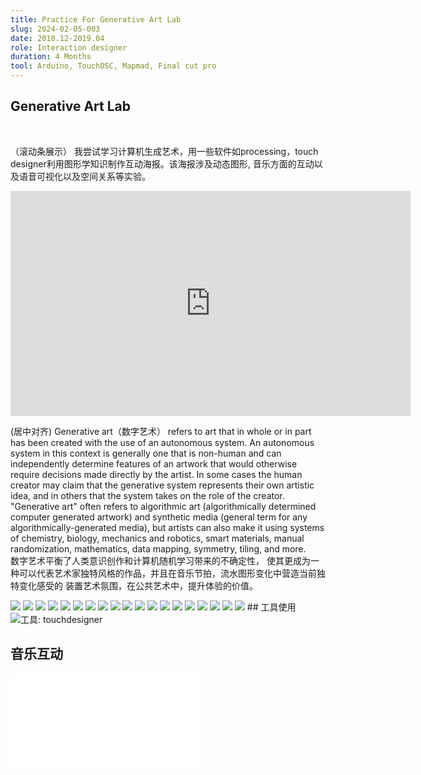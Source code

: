```yaml
---
title: Practice For Generative Art Lab
slug: 2024-02-05-003
date: 2018.12-2019.04
role: Interaction designer
duration: 4 Months 
tool: Arduino, TouchOSC, Mapmad, Final cut pro
---
```


## Generative Art Lab
<br />

（滚动条展示）
我尝试学习计算机生成艺术，用一些软件如processing，touch designer利用图形学知识制作互动海报。该海报涉及动态图形, 音乐方面的互动以及语音可视化以及空间关系等实验。
<iframe title="vimeo-player" src="https://player.vimeo.com/video/586329233?h=9ef89841b1" width="640" height="360" frameborder="0"    allowfullscreen></iframe>
<br />

(居中对齐)
Generative art（数字艺术） refers to art that in whole or in part has been created with the use of an autonomous system. An autonomous system in this context is generally one that is non-human and can independently determine features of an artwork that would otherwise require decisions made directly by the artist. In some cases the human creator may claim that the generative system represents their own artistic idea, and in others that the system takes on the role of the creator.
<br />
"Generative art" often refers to algorithmic art (algorithmically determined computer generated artwork) and synthetic media (general term for any algorithmically-generated media), but artists can also make it using systems of chemistry, biology, mechanics and robotics, smart materials, manual randomization, mathematics, data mapping, symmetry, tiling, and more.
<br />
数字艺术平衡了人类意识创作和计算机随机学习带来的不确定性，
使其更成为一种可以代表艺术家独特风格的作品，并且在音乐节拍，流水图形变化中营造当前独特变化感受的
装置艺术氛围，在公共艺术中，提升体验的价值。
<br />

<Image src="/generative_art/Poster_01.png" className="my-6 rounded-lg" />
<Image src="/generative_art/Poster_02.png" className="my-6 rounded-lg" />
<Image src="/generative_art/Poster_03.png" className="my-6 rounded-lg" />
<Image src="/generative_art/Poster_04.png" className="my-6 rounded-lg" />
<Image src="/generative_art/Poster_05.png" className="my-6 rounded-lg" />
<Image src="/generative_art/Poster_06.png" className="my-6 rounded-lg" />
<Image src="/generative_art/Poster_07.png" className="my-6 rounded-lg" />
<Image src="/generative_art/Poster_08.png" className="my-6 rounded-lg" />
<Image src="/generative_art/Poster_09.png" className="my-6 rounded-lg" />
<Image src="/generative_art/Poster_10.png" className="my-6 rounded-lg" />
<Image src="/generative_art/Poster_11.png" className="my-6 rounded-lg" />
<Image src="/generative_art/Poster_12.png" className="my-6 rounded-lg" />
<Image src="/generative_art/Poster_13.png" className="my-6 rounded-lg" />
<Image src="/generative_art/Poster_14.png" className="my-6 rounded-lg" />
<Image src="/generative_art/Poster_15.png" className="my-6 rounded-lg" />
<Image src="/generative_art/Poster_16.png" className="my-6 rounded-lg" />
<Image src="/generative_art/Poster_17.png" className="my-6 rounded-lg" />
<Image src="/generative_art/Poster_18.png" className="my-6 rounded-lg" />
<Image src="/generative_art/Poster_19.png" className="my-6 rounded-lg" />
## 工具使用
<br />
<Image src="/generative_art/touching_01.png" alt="工具: touchdesigner" className="my-6 rounded-lg" />
<br />

## 音乐互动
<iframe src="//player.bilibili.com/player.html?isOutside=true&aid=674788448&bvid=BV1BU4y177ox&cid=387841014&p=1" scrolling="no" border="0" frameborder="no" framespacing="0" allowfullscreen="true"></iframe>